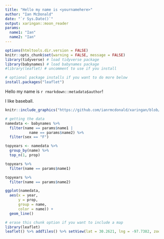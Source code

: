 ```yaml
---
title: "Hello my name is <yournamehere>"
author: "Ian McDonald"
date: "`r Sys.Date()`"
output: xaringan::moon_reader
params:
  name1: "Ian" 
  name2: "Ian"
---
```


<!-- edit name1 and name2 in the YAML above -->

```r
options(htmltools.dir.version = FALSE)
knitr::opts_chunk$set(warning = FALSE, message = FALSE)
library(tidyverse) # load tidyverse package
library(babynames) # load babynames package
#library(leaflet) # uncomment to use if you install
```

```r
# optional package installs if you want to do more below
install.packages("leaflet")
```


<!-- introduce yourself here -->

Hello my name is `r rmarkdown::metadata$author`!

I like baseball.

<!-- include an image here, if you have a GitHub account use your profile pic! -->

```r
knitr::include_graphics("https://github.com/ianrmcdonald/xaringan/blob/master/irm.jpg") # update USERNAME here
```



<!-- we make the data here -->

```r
# getting the data
namedata <- babynames %>%
  filter(name == params$name1 | 
           name == params$name2) %>% 
  filter(sex == "F") 
```

<!-- get and see top years for each name -->

```r
topyears <- namedata %>% 
  group_by(name) %>% 
  top_n(1, prop) 
```


```r
topyears %>% 
  filter(name == params$name1)
```


```r
topyears %>% 
  filter(name == params$name2)
```


<!-- plot name popularity over time -->


```r
ggplot(namedata, 
  aes(x = year, 
      y = prop,  
      group = name, 
      color = name)) + 
  geom_line() 
```


<!-- where are you from? -->


```r
# erase this chunk option if you want to include a map
library(leaflet)
leaflet() %>% addTiles() %>% setView(lat = 30.2621, lng = -97.7382, zoom = 17)
```




